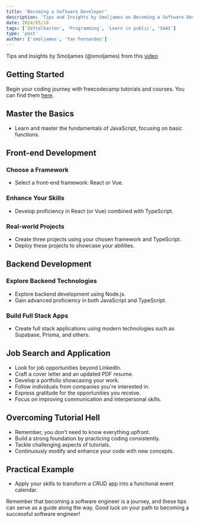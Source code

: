 ```yaml
---
title: 'Becoming a Software Developer'
description: 'Tips and Insights by Smoljames on Becoming a Software Developer'
date: 2024/05/18
tags: ['Zettelkasten', 'Programming', 'Learn in public', 'SAAS']
type: 'post'
author: ['smoljames', 'Yan Fernandes']
---
```


Tips and Insights by Smoljames (@smoljames) from this [video](https://www.youtube.com/watch?v=nP0-oYGiqts&t=1862s)

## Getting Started

Begin your coding journey with freecodecamp tutorials and courses. You can find them
[here](https://www.freecodecamp.org/learn).

## Master the Basics

- Learn and master the fundamentals of JavaScript, focusing on basic functions.

## Front-end Development

### Choose a Framework

- Select a front-end framework: React or Vue.

### Enhance Your Skills

- Develop proficiency in React (or Vue) combined with TypeScript.

### Real-world Projects

- Create three projects using your chosen framework and TypeScript.
- Deploy these projects to showcase your abilities.

## Backend Development

### Explore Backend Technologies

- Explore backend development using Node.js.
- Gain advanced proficiency in both JavaScript and TypeScript.

### Build Full Stack Apps

- Create full stack applications using modern technologies such as Supabase, Prisma, and others.

## Job Search and Application

- Look for job opportunities beyond LinkedIn.
- Craft a cover letter and an updated PDF resume.
- Develop a portfolio showcasing your work.
- Follow individuals from companies you're interested in.
- Express gratitude for the opportunities you receive.
- Focus on improving communication and interpersonal skills.

## Overcoming Tutorial Hell

- Remember, you don't need to know everything upfront.
- Build a strong foundation by practicing coding consistently.
- Tackle challenging aspects of tutorials.
- Continuously modify and enhance your code with new concepts.

## Practical Example

- Apply your skills to transform a CRUD app into a functional event calendar.

Remember that becoming a software engineer is a journey, and these tips can serve as a guide along the way. Good luck on
your path to becoming a successful software engineer!
